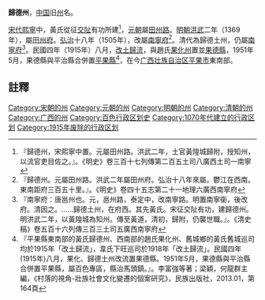 '''歸德州'''，[[中国|中国]]旧[[州|州]]名。

[[宋代|宋代]][[熙寧|熙寧]]中，黃氏從征[[交阯|交阯]]有功所建<ref>『歸德州，宋熙寧中置。元屬田州路。洪武二年，土官黃隍城歸附，授知州，以流官吏目佐之。』。《明史》卷三百十七列傳第二百五土司八廣西土司一南寧</ref>，[[元朝|元朝]]屬[[田州路|田州路]]。[[明朝|明朝]][[洪武|洪武]]二年（1369年），屬[[田州府|田州府]]。[[弘治_(明朝)|弘治]]十八年（1505年），改屬[[南寧府|南寧府]]<ref>『歸德州。元屬田州路。洪武二年屬田州府。弘治十八年來屬。鬱江在西南。東南距府三百五十里。』。《明史》卷四十五志第二十一地理六廣西南寧府</ref>。清代為歸德土州，仍屬[[南寧府|南寧府]]<ref>『南寧府：唐邕州也。元，邕州路，泰定中，改南寧路。明置南寧衞，後改府。清因之。……歸德土州，在府西。其先黃氏。宋征交阯有功，建歸德州。明洪武二年，以黃隍城為知州。傳至黃道，清初，歸附，仍襲世職。』。《清史稿》卷五百十六列傳三百三土司五廣西南寧府</ref>。民國四年（1915年）八月，[[改土歸流|改土歸流]]，與趙氏[[果化州|果化州]]置並[[果德縣|果德縣]]，1951年5月，果德縣與平治縣合併置[[平果縣|平果縣]]<ref>『平果縣東南部的黃氏歸德州、西南部的趙氏果化州、舊城鄉的黃氏舊城巡司均於1915年「改土歸流」，韋氏下旺巡司於1918年「改土歸流」。民國四年(1915年)八月，果化、歸德土州改流置果德縣。1951年5月，果德縣與平治縣合併置平果縣，屬百色專區，縣治馬頭鎮。』。李富強等著；梁穎，何龍群主編，《村落的視角-壯族社會文化變遷的個案研究》，民族出版社，2013.01，第164頁</ref>，在今[[广西壮族自治区|广西壮族自治区]][[平果市|平果市]]東南部。

==註釋==
{{reflist}}
{{广西行政区划小作品}}
[[Category:宋朝的州|Category:宋朝的州]]
[[Category:元朝的州|Category:元朝的州]]
[[Category:明朝的州|Category:明朝的州]]
[[Category:清朝的州|Category:清朝的州]]
[[Category:广西的州|Category:广西的州]]
[[Category:百色行政区划史|Category:百色行政区划史]]
[[Category:1070年代建立的行政区划|Category:1070年代建立的行政区划]]
[[Category:1915年废除的行政区划|Category:1915年废除的行政区划]]